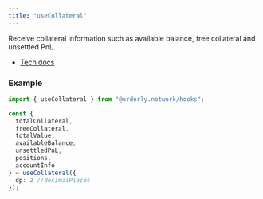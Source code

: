 ```yaml
---
title: "useCollateral"
---
```


Receive collateral information such as available balance, free collateral and unsettled PnL.

- [Tech docs](/sdks/tech-doc/modules/orderly_network_hooks#usecollateral)

### Example

```ts
import { useCollateral } from "@orderly.network/hooks";

const {
  totalCollateral,
  freeCollateral,
  totalValue,
  availableBalance,
  unsettledPnL,
  positions,
  accountInfo
} = useCollateral({
  dp: 2 //decimalPlaces
});
```
